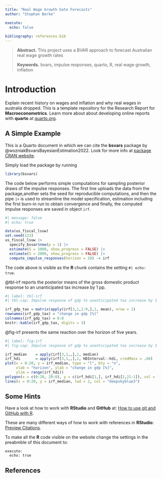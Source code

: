 ```yaml
---
title: "Real Wage Growth Gate Forecasts"
author: "Stephan Berke"

execute:
  echo: false
  
bibliography: references.bib
---
```


> **Abstract.** This project uses a BVAR approach to forecast Australian real wage growth rates
>
> **Keywords.** bvars, impulse responses, quarto, R, real wage growth, inflation

# Introduction

Explain recent history on wages and inflation and why real wages in australia dropped. This is a template repository for the Research Report for **Macroeconometrics**. Learn more about about developing online reports with **quarto** at [quarto.org](https://quarto.org/).

## A Simple Example

This is a Quarto document in which we can cite the **bsvars** package by @wozniakBsvarsBayesianEstimation2022. Look for more info at [package CRAN website](https://cran.r-project.org/package=bsvars).

Simply load the package by running

```r
library(bsvars)
```

The code below performs simple computations for sampling posterior draws of the impulse responses. The first line uploads the data from the package,another sets the seed for reproducible computations, and then the pipe `|>` is used to streamline the model specification, estimation including the first burn-in run to obtain convergence and finally, the computed impulse responses are saved in object `irf`.

```r
#| message: false
#| echo: true

data(us_fiscal_lsuw)
set.seed(123)
us_fiscal_lsuw |>
  specify_bsvar$new(p = 1) |>
  estimate(S = 1000, show_progress = FALSE) |> 
  estimate(S = 2000, show_progress = FALSE) |> 
  compute_impulse_responses(horizon = 20) -> irf
```

The code above is visible as the **R** chunk contains the setting `#| echo: true`.

@tbl-irf reports the posterior means of the gross domestic product response to an unanticipated tax increase by 1 pp.

```r
#| label: tbl-irf
#| tbl-cap: Impulse response of gdp to unanticipated tax increase by 1 pp. within two years

irf_gdp_tax = matrix(apply(irf[3,1,1:9,],1, mean), nrow = 1)
rownames(irf_gdp_tax) = "change in gdp [%]"
colnames(irf_gdp_tax) = 0:8
knitr::kable(irf_gdp_tax, digits = 3)
```

@fig-irf presents the same reaction over the horizon of five years.

```r
#| label: fig-irf
#| fig-cap: Impulse response of gdp to unanticipated tax increase by 1 pp. within five years

irf_median    = apply(irf[3,1,,],1, median)
irf_hdi       = apply(irf[3,1,,],1, HDInterval::hdi, credMass = .68)
plot(x = 0:20, y = irf_median, type = "l", bty = "n", 
     xlab = "horizon", ylab = "change in gdp [%]",
     ylim = range(irf_hdi))
polygon(x = c(0:20, 20:0), y = c(irf_hdi[1,], irf_hdi[2,21:1]), col = "deepskyblue1", border = "deepskyblue1")
lines(x = 0:20, y = irf_median, lwd = 2, col = "deepskyblue3")
```

## Some Hints

Have a look at how to work with **RStudio** and **GitHub** at: [How to use git and GitHub with R](https://rfortherestofus.com/2021/02/how-to-use-git-github-with-r/).

These are many different ways of how to work with references in **RStudio**: [Preview Citations](https://posit.co/blog/rstudio-1-4-preview-citations/).

To make all the **R** code visible on the website change the settings in the preabmble of this document to:

```         
execute:
  echo: true
```

## References {.unnumbered}
